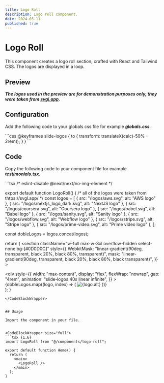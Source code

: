 ```yaml
---
title: Logo Roll
description: Logo roll component.
date: 2024-05-11    
published: true
---
```


# Logo Roll

This component creates a logo roll section, crafted with React and Tailwind CSS. The logos are displayed in a loop.

## Preview

<ComponentPreview name="logo-roll"/> 

***The logos used in the preview are for demonstration purposes only, they were taken from [svgl.app](https://svgl.app/).***

## Configuration

Add the following code to your globals css file for example ***globals.css***.

<CodeBlockWrapper size="full">
```css
@keyframes slide-logos {
  to {
    transform: translateX(calc(-50% - 2rem));
  }
}
```
</CodeBlockWrapper>

## Code

Copy the following code to your component file for example ***testimonials.tsx***.

<CodeBlockWrapper size="wrapper">
```tsx
/* eslint-disable @next/next/no-img-element */

export default function LogoRoll() {
  /*
  all of the logos were taken from thtps://svgl.app/ 
  */
  const logos = [
    { src: "/logos/aws.svg", alt: "AWS logo" },
    { src: "/logos/nextjs_logo_dark.svg", alt: "NextJS logo" },
    { src: "/logos/coursera.svg", alt: "Coursera logo" },
    { src: "/logos/babel.svg", alt: "Babel logo" },
    { src: "/logos/sanity.svg", alt: "Sanity logo" },
    { src: "/logos/webflow.svg", alt: "Webflow logo" },
    { src: "/logos/stripe.svg", alt: "Stripe logo" },
    { src: "/logos/prime-video.svg", alt: "Prime video logo" },
  ];

  const dobleLogos = logos.concat(logos);

  return (
    <section
      className="w-full max-w-3xl overflow-hidden select-none bg-[#0D0D0C]"
      style={{
        WebkitMask:
          "linear-gradient(90deg, transparent, black 20%, black 80%, transparent)",
        mask: "linear-gradient(90deg, transparent, black 20%, black 80%, black transparent)",
      }}
    >
      <div className="w-full h-fit max-w-3xl flex flex-col justify-center select-none overflow-hidden">
        <div
          style={{
            width: "max-content",
            display: "flex",
            flexWrap: "nowrap",
            gap: "4rem",
            animation: "slide-logos 40s linear infinite",
          }}
        >
          {dobleLogos.map((logo, index) => (
            <img
              key={index}
              src={logo.src}
              alt={logo.alt}
              loading="eager"
              className="size-20 object-contain"
            />
          ))}
        </div>
      </div>
    </section>
  );
}
```
</CodeBlockWrapper>


## Usage

Import the component in your file.


<CodeBlockWrapper size="full">
```tsx {1,6}
import LogoRoll from "@/components/logo-roll";

export default function Home() {
  return (
    <main>
      <LogoRoll />
    </main>
  );
}
```
</CodeBlockWrapper>